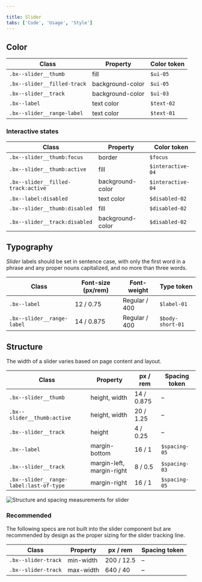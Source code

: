 ```yaml
---

title: Slider
tabs: ['Code', 'Usage', 'Style']
---
```


## Color

| Class                       | Property         | Color token | 
| --------------------------- | ---------------- | ----------- | 
| `.bx--slider__thumb`        | fill             | `$ui-05`    | 
| `.bx--slider__filled-track` | background-color | `$ui-05`    | 
| `.bx--slider__track`        | background-color | `$ui-03`    | 
| `.bx--label`                | text color       | `$text-02`  | 
| `.bx--slider__range-label`  | text color       | `$text-01`  | 

### Interactive states

| Class                              | Property         | Color token       | 
| ---------------------------------- | ---------------- | ----------------- | 
| `.bx--slider__thumb:focus`         | border           | `$focus`          | 
| `.bx--slider__thumb:active`        | fill             | `$interactive-04` | 
| `.bx--slider__filled-track:active` | background-color | `$interactive-04` |
| `.bx--label:disabled`              | text color       | `$disabled-02`    | 
| `.bx--slider__thumb:disabled`      | fill             | `$disabled-02`    | 
| `.bx--slider__track:disabled`      | background-color | `$disabled-02`    | 

## Typography

_Slider_ labels should be set in sentence case, with only the first word in a phrase and any proper nouns capitalized, and no more than three words.

| Class                      | Font-size (px/rem) | Font-weight     | Type token       |
| -------------------------- | ------------------ | --------------- | ---------------- |
| `.bx--label`               | 12 / 0.75          | Regular / 400   | `$label-01`      |
| `.bx--slider__range-label` | 14 / 0.875         | Regular / 400   | `$body-short-01` |

## Structure

The width of a slider varies based on page content and layout.

| Class                                   | Property                  | px / rem   | Spacing token |
| --------------------------------------- | ------------------------- | ---------- | ------------- |
| `.bx--slider__thumb`                    | height, width             | 14 / 0.875 | –             |
| `.bx--slider__thumb:active`             | height, width             | 20 / 1.25  | –             |
| `.bx--slider__track`                    | height                    | 4 / 0.25   | –             |
| `.bx--label`                            | margin-bottom             | 16 / 1     | `$spacing-05` |
| `.bx--slider__track`                    | margin-left, margin-right | 8 / 0.5    | `$spacing-03` |
| `.bx--slider__range-label:last-of-type` | margin-right              | 16 / 1     | `$spacing-05` |

<ImageComponent fixed="default" caption="Structure and spacing measurements for slider | px / rem">

![Structure and spacing measurements for slider](images/slider-style-1.png)

</ImageComponent>

### Recommended

The following specs are not built into the slider component but are recommended by design as the proper sizing for the slider tracking line.

| Class               | Property  | px / rem   | Spacing token |
| ------------------- | --------- | ---------- | ------------- |
| `.bx--slider-track` | min-width | 200 / 12.5 | –             |
| `.bx--slider-track` | max-width | 640 / 40   | –             |
